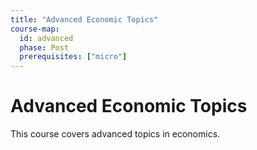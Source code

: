 ```yaml
---
title: "Advanced Economic Topics"
course-map:
  id: advanced
  phase: Post
  prerequisites: ["micro"]
---
```


# Advanced Economic Topics

This course covers advanced topics in economics.
